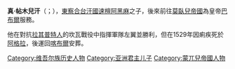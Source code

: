 {{unreferenced|time=2015-03-12T01:41:40+00:00}}
'''真·帖木兒汗'''（{{lang-ar|چانه تیمور خان}}；{{bd|？||1529年}}），[[東察合台汗國|東察合台汗國]][[速檀阿黑麻|速檀阿黑麻]]之子，後來前往[[莫臥兒帝國|莫臥兒帝國]]為皇帝[[巴布爾|巴布爾]]服務。

他在對抗[[拉其普特人|拉其普特人]]的坎瓦戰役中指揮軍隊左翼並勝利，但在1529年因痢疾死於[[阿格拉|阿格拉]]，後運回[[喀布爾|喀布爾]]安葬。

[[Category:维吾尔族历史人物|Category:维吾尔族历史人物]]
[[Category:亚洲君主儿子|Category:亚洲君主儿子]]
[[Category:蒙兀兒帝國人物|Category:蒙兀兒帝國人物]]
